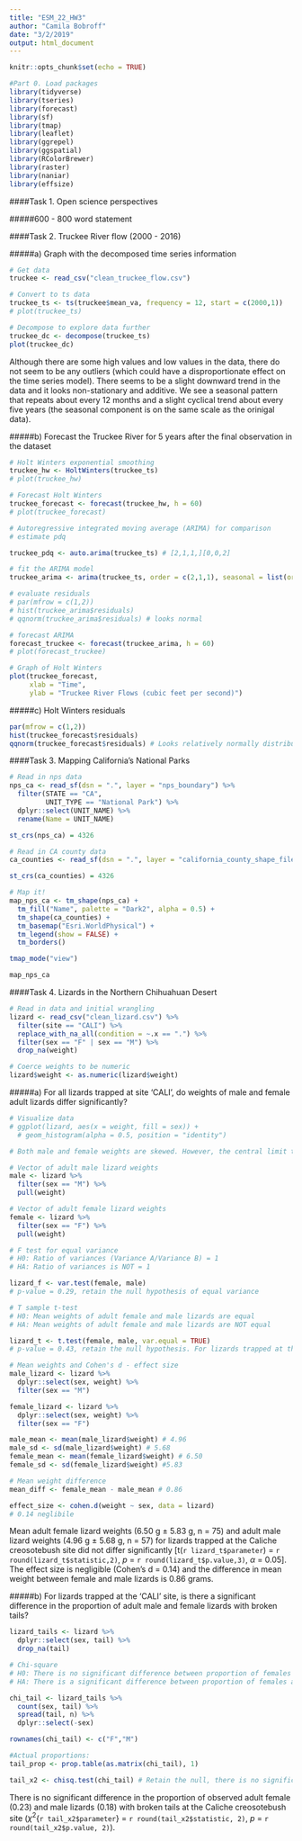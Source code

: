 ```yaml
---
title: "ESM_22_HW3"
author: "Camila Bobroff"
date: "3/2/2019"
output: html_document
---
```


```r
knitr::opts_chunk$set(echo = TRUE)
```

```r
#Part 0. Load packages
library(tidyverse)
library(tseries)
library(forecast)
library(sf)
library(tmap)
library(leaflet)
library(ggrepel)
library(ggspatial)
library(RColorBrewer)
library(raster)
library(naniar)
library(effsize)
```

####Task 1. Open science perspectives

#####600 - 800 word statement

####Task 2. Truckee River flow (2000 - 2016)

#####a) Graph with the decomposed time series information
```r
# Get data
truckee <- read_csv("clean_truckee_flow.csv")

# Convert to ts data
truckee_ts <- ts(truckee$mean_va, frequency = 12, start = c(2000,1))
# plot(truckee_ts)

# Decompose to explore data further
truckee_dc <- decompose(truckee_ts)
plot(truckee_dc)
```

Although there are some high values and low values in the data, there do not seem to be any outliers (which could have a disproportionate effect on the time series model). There seems to be a slight downward trend in the data and it looks non-stationary and additive. We see a seasonal pattern that repeats about every 12 months and a slight cyclical trend about every five years (the seasonal component is on the same scale as the orinigal data).

#####b) Forecast the Truckee River for 5 years after the final observation in the dataset
```r
# Holt Winters exponential smoothing
truckee_hw <- HoltWinters(truckee_ts)
# plot(truckee_hw)

# Forecast Holt Winters
truckee_forecast <- forecast(truckee_hw, h = 60)
# plot(truckee_forecast)

# Autoregressive integrated moving average (ARIMA) for comparison
# estimate pdq

truckee_pdq <- auto.arima(truckee_ts) # [2,1,1,][0,0,2]

# fit the ARIMA model
truckee_arima <- arima(truckee_ts, order = c(2,1,1), seasonal = list(order = c(0,0,2)))

# evaluate residuals
# par(mfrow = c(1,2))
# hist(truckee_arima$residuals)
# qqnorm(truckee_arima$residuals) # looks normal

# forecast ARIMA
forecast_truckee <- forecast(truckee_arima, h = 60)
# plot(forecast_truckee) 

# Graph of Holt Winters 
plot(truckee_forecast,
     xlab = "Time",
     ylab = "Truckee River Flows (cubic feet per second)")

```

#####c) Holt Winters residuals
```r
par(mfrow = c(1,2))
hist(truckee_forecast$residuals) 
qqnorm(truckee_forecast$residuals) # Looks relatively normally distributed.
```

####Task 3. Mapping California's National Parks
```r
# Read in nps data
nps_ca <- read_sf(dsn = ".", layer = "nps_boundary") %>%
  filter(STATE == "CA",
         UNIT_TYPE == "National Park") %>% 
  dplyr::select(UNIT_NAME) %>% 
  rename(Name = UNIT_NAME)

st_crs(nps_ca) = 4326

# Read in CA county data
ca_counties <- read_sf(dsn = ".", layer = "california_county_shape_file")

st_crs(ca_counties) = 4326

# Map it!
map_nps_ca <- tm_shape(nps_ca) +
  tm_fill("Name", palette = "Dark2", alpha = 0.5) +
  tm_shape(ca_counties) +
  tm_basemap("Esri.WorldPhysical") +
  tm_legend(show = FALSE) +
  tm_borders()

tmap_mode("view")

map_nps_ca
```

####Task 4. Lizards in the Northern Chihuahuan Desert
```r
# Read in data and initial wrangling
lizard <- read_csv("clean_lizard.csv") %>% 
  filter(site == "CALI") %>% 
  replace_with_na_all(condition = ~.x == ".") %>% 
  filter(sex == "F" | sex == "M") %>% 
  drop_na(weight)

# Coerce weights to be numeric
lizard$weight <- as.numeric(lizard$weight)
```

#####a) For all lizards trapped at site ‘CALI’, do weights of male and female adult lizards differ significantly?
```r
# Visualize data
# ggplot(lizard, aes(x = weight, fill = sex)) +
  # geom_histogram(alpha = 0.5, position = "identity")

# Both male and female weights are skewed. However, the central limit theorem applies here - distribution of means will be normally distributed (we have more than 30 observations in each group)

# Vector of adult male lizard weights
male <- lizard %>% 
  filter(sex == "M") %>% 
  pull(weight)

# Vector of adult female lizard weights
female <- lizard %>% 
  filter(sex == "F") %>% 
  pull(weight)

# F test for equal variance
# H0: Ratio of variances (Variance A/Variance B) = 1
# HA: Ratio of variances is NOT = 1

lizard_f <- var.test(female, male)
# p-value = 0.29, retain the null hypothesis of equal variance

# T sample t-test
# H0: Mean weights of adult female and male lizards are equal
# HA: Mean weights of adult female and male lizards are NOT equal

lizard_t <- t.test(female, male, var.equal = TRUE)
# p-value = 0.43, retain the null hypothesis. For lizards trapped at the CALI site, mean weights of female and male adult lizards do not differ significantly.

# Mean weights and Cohen's d - effect size
male_lizard <- lizard %>%
  dplyr::select(sex, weight) %>% 
  filter(sex == "M") 

female_lizard <- lizard %>% 
  dplyr::select(sex, weight) %>% 
  filter(sex == "F") 

male_mean <- mean(male_lizard$weight) # 4.96
male_sd <- sd(male_lizard$weight) # 5.68
female_mean <- mean(female_lizard$weight) # 6.50
female_sd <- sd(female_lizard$weight) #5.83

# Mean weight difference
mean_diff <- female_mean - male_mean # 0.86

effect_size <- cohen.d(weight ~ sex, data = lizard) 
# 0.14 neglibile
```
Mean adult female lizard weights (6.50 g ± 5.83 g, n = 75) and adult male lizard weights (4.96 g ± 5.68 g, n = 57) for lizards trapped at the Caliche creosotebush site did not differ significantly [t(`r lizard_t$parameter`) = `r round(lizard_t$statistic,2)`, *p* = `r round(lizard_t$p.value,3)`, $\alpha$ = 0.05]. The effect size is negligible (Cohen's d = 0.14) and the difference in mean weight between female and male lizards is 0.86 grams.

#####b) For lizards trapped at the ‘CALI’ site, is there a significant difference in the proportion of adult male and female lizards with broken tails?
```r
lizard_tails <- lizard %>% 
  dplyr::select(sex, tail) %>% 
  drop_na(tail)

# Chi-square
# H0: There is no significant difference between proportion of females and males with broken tails
# HA: There is a significant difference between proportion of females and males with broken tails

chi_tail <- lizard_tails %>%
  count(sex, tail) %>% 
  spread(tail, n) %>% 
  dplyr::select(-sex)

rownames(chi_tail) <- c("F","M")

#Actual proportions:
tail_prop <- prop.table(as.matrix(chi_tail), 1)

tail_x2 <- chisq.test(chi_tail) # Retain the null, there is no significant difference in proportions of females and males with broken tails at the CALI site x2 = 0.163, df = 1, p-value = 0.69

```

There is no significant difference in the proportion of observed adult female (0.23) and male lizards (0.18) with broken tails at the Caliche creosotebush site ($\chi^2${`r tail_x2$parameter`} = `r round(tail_x2$statistic, 2)`, *p* = `r round(tail_x2$p.value, 2)`). 
